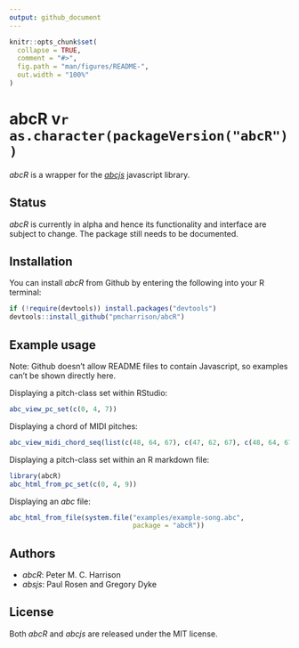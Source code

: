 ```yaml
---
output: github_document
---
```


```r
knitr::opts_chunk$set(
  collapse = TRUE,
  comment = "#>",
  fig.path = "man/figures/README-",
  out.width = "100%"
)
```
# abcR v`r as.character(packageVersion("abcR"))`

*abcR* is a wrapper for the *[abcjs](https://abcjs.net/])* javascript library.

## Status

*abcR* is currently in alpha and hence its functionality and interface
are subject to change.
The package still needs to be documented.

## Installation

You can install *abcR* from Github by entering the following into 
your R terminal:

```r
if (!require(devtools)) install.packages("devtools")
devtools::install_github("pmcharrison/abcR")
```

## Example usage

Note: 
Github doesn't allow README files to contain Javascript,
so examples can't be shown directly here.

Displaying a pitch-class set within RStudio:

```r
abc_view_pc_set(c(0, 4, 7))
```

Displaying a chord of MIDI pitches:

```r
abc_view_midi_chord_seq(list(c(48, 64, 67), c(47, 62, 67), c(48, 64, 67)))
```

Displaying a pitch-class set within an R markdown file:

```r
library(abcR)
abc_html_from_pc_set(c(0, 4, 9))
```

Displaying an *abc* file:

```r
abc_html_from_file(system.file("examples/example-song.abc",
                               package = "abcR"))
```

## Authors

- *abcR*: Peter M. C. Harrison
- *absjs*: Paul Rosen and Gregory Dyke

## License

Both *abcR* and *abcjs* are released under the MIT license.
